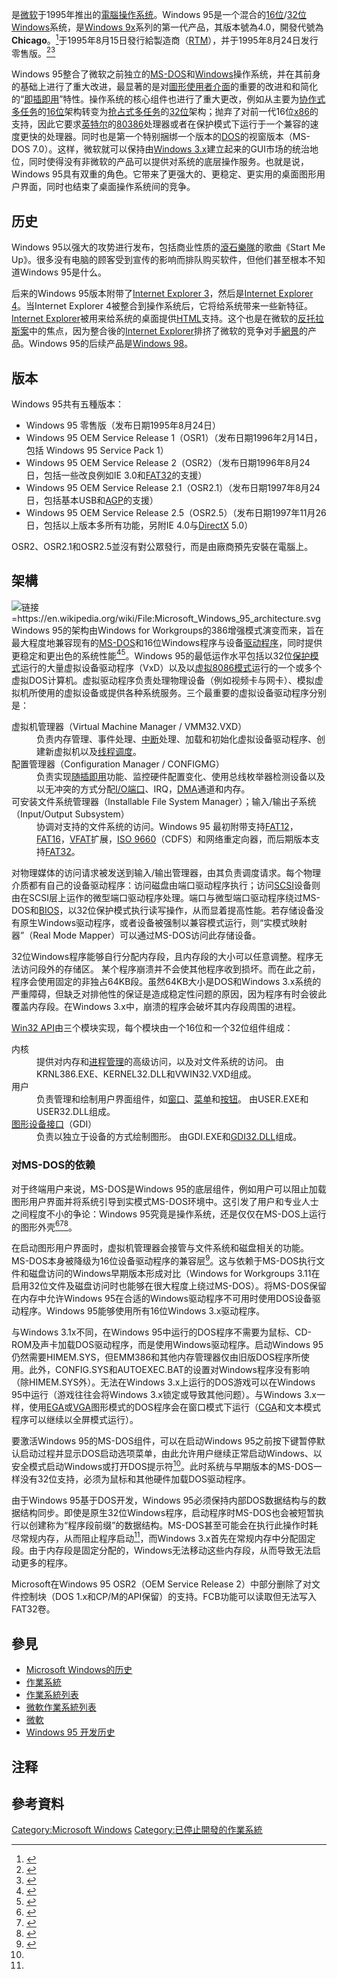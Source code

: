 {{Expand language|1=en|time=2020-08-24T10:49:47+00:00}}
{{noteTA
|G1=IT
|G2=Windows
}}
{{Infobox OS version
| name = {{lang|en|Windows 95}}
| family = Microsoft Windows
| logo = Microsoft Windows 95 logo with wordmark.svg
| screenshot = Windows 95 desktop.png
| caption = Windows 95（繁体中文版）用戶界面
| developer = [[微软公司|微软公司]]
| website = [http://www.microsoft.com/windows95 www.microsoft.com/windows95]
| source_model = [[不开放源代码|不开放源代码]]
| license = [[微軟|微軟]][[最終用戶許可協議|最終用戶許可協議]]
| supported_platforms = [[IA-32|IA-32]]
| kernel_type = [[整塊性核心|集成式内核]]
| first_release_date = {{start date and age|1995|8|15}}
| first_release_url = http://www.washingtonpost.com/wp-srv/business/longterm/microsoft/stories/1995/debut082495.htm
| GA date = {{start date and age|1995|8|24}}
| release_version = 4.00 OEM Service Release 2.5
| release_date = {{start date and age|1997|11|26}}
| release_url = https://web.archive.org/web/20130630032611/http://windowsitpro.com/Articles/ArticleID/17404/17404.html?Ad=1
| preceded_by = [[Windows_3.1x|Windows 3.1x]]（1992－1993）
| succeeded_by = [[Windows_98|Windows 98]]（1998）
| support_status = 在2001年12月31日停止支持<ref>{{Cite web |url=http://www.microsoft.com/windows/lifecycle/default.mspx |title=存档副本 |access-date=2008-07-14 |archive-url=https://web.archive.org/web/20101012130140/http://www.microsoft.com/windows/lifecycle/default.mspx |archive-date=2010-10-12 |dead-url=yes }}</ref>
}}
<!-- 注释：[[File:Windows-95-Start-Button.png|thumb]] -->
'''{{lang|en|Windows 95}}'''是[[微软|微软]]于1995年推出的[[個人電腦|電腦]][[操作系统|操作系统]]。Windows 95是一个混合的[[16位|16位]]/[[32位|32位]][[Windows|Windows]]系统，是[[Windows_9x|Windows 9x]]系列的第一代产品，其版本號為4.0，開發代號為'''Chicago'''。<ref>{{Cite web |url=http://www.washingtonpost.com/wp-srv/business/longterm/microsoft/stories/1995/debut082495.htm |title=Washingtonpost.com: WashTech |access-date=2008-07-14 |archive-date=2022-03-08 |archive-url=https://web.archive.org/web/20220308144501/https://www.washingtonpost.com/wp-srv/business/longterm/microsoft/stories/1995/debut082495.htm }}</ref>于1995年8月15日發行給製造商（[[軟件版本週期#生产商发放（Release_to_Manufacturing，RTM）|RTM]]），并于1995年8月24日发行零售版。<ref name="WashPost1995">{{cite news|url=https://www.washingtonpost.com/wp-srv/business/longterm/microsoft/stories/1995/debut082495.htm|title=With Windows 95's Debut, Microsoft Scales Heights of Hype|author=Segal|first=David|date=1995-08-24|work=The Washington Post|access-date=2019-05-09|archive-url=https://web.archive.org/web/20190502031212/https://www.washingtonpost.com/wp-srv/business/longterm/microsoft/stories/1995/debut082495.htm|archive-date=2019-05-02|url-status=live|language=en}}</ref><ref>{{cite news|title=Aug. 24, 1995: Say Hello to Windows 95|author=Long, Tony|url=https://www.wired.com/thisdayintech/2011/08/0824windows-95/|work=Wired.com|date=2011-08-24|access-date=2012-04-21|language=en|archive-date=2013-12-12|archive-url=https://web.archive.org/web/20131212154004/http://www.wired.com/thisdayintech/2011/08/0824windows-95/}}</ref>

Windows 95整合了微软之前独立的[[MS-DOS|MS-DOS]]和[[Microsoft_Windows|Windows]]操作系统，并在其前身的基础上进行了重大改进，最显著的是对[[圖形使用者介面|圖形使用者介面]]的重要的改进和和简化的“[[隨插即用|即插即用]]”特性。操作系统的核心组件也进行了重大更改，例如从主要为[[协作式多任务|协作式多任务]]的[[16位元|16位]]架构转变为[[抢占式多任务处理|抢占式多任务]]的[[32位元|32位]]架构；抛弃了对前一代16位[[x86|x86]]的支持，因此它要求[[英特尔|英特尔]]的[[80386|80386]]处理器或者在保护模式下运行于一个兼容的速度更快的处理器。同时也是第一个特别捆绑一个版本的[[DOS|DOS]]的视窗版本（MS-DOS 7.0）。这样，微软就可以保持由[[Windows_3.x|Windows 3.x]]建立起来的GUI市场的统治地位，同时使得没有非微软的产品可以提供对系统的底层操作服务。也就是说，Windows 95具有双重的角色。它带来了更强大的、更稳定、更实用的桌面图形用户界面，同时也结束了桌面操作系统间的竞争{{notetag|从技术上说，Windows图形用户界面可以在[[DR-DOS|DR-DOS]]上运行，也可能可以在[[PC-DOS|PC-DOS]]上运行——这个情况直到几年后在法庭上被揭示，这时其它一些主要的DOS市场的商家已经-{退出}-市场。}}。

== 历史 ==
Windows 95以强大的攻势进行发布，包括商业性质的[[滾石樂隊|滾石樂隊]]的歌曲《Start Me Up》。很多没有电脑的顾客受到宣传的影响而排队购买软件，但他们甚至根本不知道Windows 95是什么。

后来的Windows 95版本附带了[[Internet_Explorer_3|Internet Explorer 3]]，然后是[[Internet_Explorer_4|Internet Explorer 4]]。当Internet Explorer 4被整合到操作系统后，它将给系统带来一些新特征。[[Internet_Explorer|Internet Explorer]]被用来给系统的桌面提供[[HTML|HTML]]支持。这个也是在微软的[[美國訴微軟案|反托拉斯案]]中的焦点，因为整合後的[[Internet_Explorer|Internet Explorer]]排挤了微软的竞争对手[[網景|網景]]的产品。Windows 95的后续产品是[[Windows_98|Windows 98]]。

==版本==
Windows 95共有五種版本：
* Windows 95 零售版（发布日期1995年8月24日）
* Windows 95 OEM Service Release 1（OSR1）（发布日期1996年2月14日，包括 Windows 95 Service Pack 1）
* Windows 95 OEM Service Release 2（OSR2）（发布日期1996年8月24日，包括一些改良例如IE 3.0和[[FAT32|FAT32]]的支援）
*Windows 95 OEM Service Release 2.1（OSR2.1）（发布日期1997年8月24日，包括基本USB和[[AGP|AGP]]的支援）
*Windows 95 OEM Service Release 2.5（OSR2.5）（发布日期1997年11月26日，包括以上版本多所有功能，另附IE 4.0与[[DirectX|DirectX]] 5.0）

OSR2、OSR2.1和OSR2.5並沒有對公眾發行，而是由廠商預先安裝在電腦上。

== 架構 ==
[[File:Microsoft_Windows_95_architecture.svg|链接=https://en.wikipedia.org/wiki/File:Microsoft_Windows_95_architecture.svg]]Windows 95的架构由Windows for Workgroups的386增强模式演变而来，旨在最大程度地兼容现有的[[MS-DOS|MS-DOS]]和16位Windows程序与设备[[驱动程序|驱动程序]]，同时提供更稳定和更出色的系统性能<ref name="pre-multi">{{cite web|url=http://support.microsoft.com/kb/117567/EN-US/|title=How 16-Bit and 32-Bit Programs Multitask in Windows 95|accessdate=April 9, 2010|date=November 15, 2006|publisher=support.microsoft.com|archive-date=2011-11-25|archive-url=https://web.archive.org/web/20111125055332/http://support.microsoft.com/kb/117567/EN-US|dead-url=no}}</ref><ref name="w95-archi">{{cite web|title=Windows 95 Architecture Components|url=https://technet.microsoft.com/en-us/library/cc751120.aspx|accessdate=March 24, 2011|work=Microsoft Technet|publisher=Microsoft|archive-url=https://web.archive.org/web/20141017053409/http://technet.microsoft.com/en-us/library/cc751120.aspx|archive-date=2014-10-17|dead-url=no}}</ref>。Windows 95的最低运作水平包括以32位[[保護模式|保护模式]]运行的大量虚拟设备驱动程序（VxD）以及以[[虚拟8086模式|虚拟8086模式]]运行的一个或多个虚拟DOS计算机。虚拟驱动程序负责处理物理设备（例如视频卡与网卡）、模拟虚拟机所使用的虚拟设备或提供各种系统服务。三个最重要的虚拟设备驱动程序分别是：

;虚拟机管理器（Virtual Machine Manager / VMM32.VXD）
: 负责内存管理、事件处理、[[中斷|中断]]处理、加载和初始化虚拟设备驱动程序、创建新虚拟机以及[[线程|线程]][[调度_(计算机)|调度]]。
;配置管理器（Configuration Manager / CONFIGMG）
:负责实现[[隨插即用|随插即用]]功能、监控硬件配置变化、使用总线枚举器检测设备以及以无冲突的方式分配[[存储器映射输入输出|I/O端口]]、IRQ，[[直接存储器访问|DMA]]通道和内存。
;可安装文件系统管理器（Installable File System Manager）；输入/输出子系统（Input/Output Subsystem）
:协调对支持的文件系统的访问。Windows 95 最初附带支持[[FAT|FAT12]]，[[FAT|FAT16]]，[[FAT|VFAT]]扩展，[[ISO_9660|ISO 9660]]（CDFS）和网络重定向器，而后期版本支持[[FAT|FAT32]]。

对物理媒体的访问请求被发送到输入/输出管理器，由其负责调度请求。每个物理介质都有自己的设备驱动程序：访问磁盘由端口驱动程序执行；访问[[小型计算机系统接口|SCSI]]设备则由在SCSI层上运作的微型端口驱动程序处理。端口与微型端口驱动程序绕过MS-DOS和[[BIOS|BIOS]]，以32位保护模式执行读写操作，从而显着提高性能。若存储设备没有原生Windows驱动程序，或者设备被强制以兼容模式运行，则“实模式映射器”（Real Mode Mapper）可以通过MS-DOS访问此存储设备。

32位Windows程序能够自行分配内存段，且内存段的大小可以任意调整。程序无法访问段外的存储区。 某个程序崩溃并不会使其他程序收到损坏。而在此之前，程序会使用固定的非独占64KB段。虽然64KB大小是DOS和Windows 3.x系统的严重障碍，但缺乏对排他性的保证是造成稳定性问题的原因，因为程序有时会彼此覆盖内存段。在Windows 3.x中，崩溃的程序会破坏其内存段周围的进程。

[[Windows_API|Win32 API]]由三个模块实现，每个模块由一个16位和一个32位组件组成：

; 内核
: 提供对内存和[[进程管理|进程管理]]的高级访问，以及对文件系统的访问。 由KRNL386.EXE、KERNEL32.DLL和VWIN32.VXD组成。
; 用户
: 负责管理和绘制用户界面组件，如[[窗口_(计算机)|窗口]]、[[選單|菜单]]和[[按钮_(计算机)|按钮]]。 由USER.EXE和USER32.DLL组成。
; [[GDI+|图形设备接口]]（GDI）
: 负责以独立于设备的方式绘制图形。 由GDI.EXE和[[Windows系統函式庫|GDI32.DLL]]组成。

=== 对MS-DOS的依赖 ===
对于终端用户来说，MS-DOS是Windows 95的底层组件，例如用户可以阻止加载图形用户界面并将系统引导到实模式MS-DOS环境中。这引发了用户和专业人士之间程度不小的争论：Windows 95究竟是操作系统，还是仅仅在MS-DOS上运行的图形外壳<ref name="Schulman_1994_UnauthorizedWin95">{{cite book|title=Unauthorized Windows 95 - Developer's Resource Kit|url=https://archive.org/details/unauthorizedwind00schu|last=Schulman|first=Andrew|date=October 1994|publisher=International Data Group Company|isbn=1-56884-305-4<!-- 9781568841694 -->|location=Foster City, California|oclc=300092018}}</ref><ref name="Microsoft_1995_WinNews2">{{Cite web|url=ftp://ftp.microsoft.com/peropsys/win_news/News%26Events/WinNews/vol%202%20%23%202.txt|title=Microsoft(R) WinNews Electronic Newsletter, Vol. 2, #2|accessdate=April 30, 2013|date=February 21, 1995|last=Saunders|first=Alec|publisher=Microsoft}}{{Dead link|date=2018年11月 |bot=InternetArchiveBot |fix-attempted=yes }}</ref><ref name="Lea_1998_Cebit">{{cite web|url=http://www.v3.co.uk/v3-uk/news/1996865/cebit-caldera-windows-dr-dos-denying-ms-claims|title=Caldera shows Windows on DR-DOS, denying Microsoft claims|date=March 23, 1998|last=Lea|first=Graham|archiveurl=https://web.archive.org/web/20120315080721/http://www.v3.co.uk/v3-uk/news/1996865/cebit-caldera-windows-dr-dos-denying-ms-claims|archivedate=2012-03-15|accessdate=2018-09-02|dead-url=no}}</ref>。

在启动图形用户界面时，虚拟机管理器会接管与文件系统和磁盘相关的功能。MS-DOS本身被降级为16位设备驱动程序的兼容层<ref name="Chen_2007_MSDN">{{cite web|url=http://blogs.msdn.com/b/oldnewthing/archive/2007/12/24/6849530.aspx|title=What was the role of MS-DOS in Windows 95?|accessdate=March 24, 2011|date=December 24, 2008|last=Chen|first=Raymond|authorlink=Raymond Chen (Microsoft)|work=The Old New Thing|publisher=[[Microsoft|Microsoft]]|archive-date=2011-01-28|archive-url=https://web.archive.org/web/20110128011858/http://blogs.msdn.com/b/oldnewthing/archive/2007/12/24/6849530.aspx|dead-url=no}}</ref>。这与依赖于MS-DOS执行文件和磁盘访问的Windows早期版本形成对比（Windows for Workgroups 3.11在启用32位文件及磁盘访问时也能够在很大程度上绕过MS-DOS）。将MS-DOS保留在内存中允许Windows 95在合适的Windows驱动程序不可用时使用DOS设备驱动程序。Windows 95能够使用所有16位Windows 3.x驱动程序。

与Windows 3.1x不同，在Windows 95中运行的DOS程序不需要为鼠标、CD-ROM及声卡加载DOS驱动程序，而是使用Windows驱动程序。启动Windows 95仍然需要HIMEM.SYS，但EMM386和其他内存管理器仅由旧版DOS程序所使用。此外，CONFIG.SYS和AUTOEXEC.BAT的设置对Windows程序没有影响（除HIMEM.SYS外）。无法在Windows 3.x上运行的DOS游戏可以在Windows 95中运行（游戏往往会将Windows 3.x锁定或导致其他问题）。与Windows 3.x一样，使用[[增强图形适配器|EGA]]或[[视频图形阵列|VGA]]图形模式的DOS程序会在窗口模式下运行（[[彩色图形适配器|CGA]]和文本模式程序可以继续以全屏模式运行）。

要激活Windows 95的MS-DOS组件，可以在启动Windows 95之前按下{{key press|F8}}键暂停默认启动过程并显示DOS启动选项菜单，由此允许用户继续正常启动Windows、以安全模式启动Windows或打开DOS提示符<ref name="Schulman_1994_UnauthorizedWin95" />。此时系统与早期版本的MS-DOS一样没有32位支持，必须为鼠标和其他硬件加载DOS驱动程序。

由于Windows 95基于DOS开发，Windows 95必须保持内部DOS数据结构与的数据结构同步。即使是原生32位Windows程序，启动程序时MS-DOS也会被短暂执行以创建称为“程序段前缀”的数据结构。MS-DOS甚至可能会在执行此操作时耗尽常规内存，从而阻止程序启动<ref name="Schulman_1994_UnauthorizedWin95" />，而Windows 3.x首先在常规内存中分配固定段。由于内存段是固定分配的，Windows无法移动这些内存段，从而导致无法启动更多的程序。

Microsoft在Windows 95 OSR2（OEM Service Release 2）中部分删除了对文件控制块（DOS 1.x和CP/M的API保留）的支持。FCB功能可以读取但无法写入FAT32卷。

== 參見 ==
* [[Microsoft_Windows的历史|Microsoft Windows的历史]]
* [[作業系統|作業系統]]
* [[作業系統列表|作業系統列表]]
* [[微軟作業系統列表|微軟作業系統列表]]
* [[微軟|微軟]]
* [[Windows_95开发历史|Windows 95 开发历史]]

== 注释 ==
{{notefoot}}

== 參考資料 ==
{{reflist|2}}{{History of Windows}}

[[Category:Microsoft_Windows|Category:Microsoft Windows]]
[[Category:已停止開發的作業系統|Category:已停止開發的作業系統]]